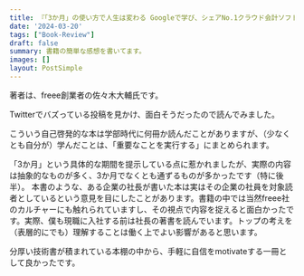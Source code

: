```yaml
---
title: 『「3か月」の使い方で人生は変わる Googleで学び、シェアNo.1クラウド会計ソフトfreeeを生み出した「3か月ルール」』を読んだ
date: '2024-03-20'
tags: ["Book-Review"]
draft: false
summary: 書籍の簡単な感想を書いてます。
images: []
layout: PostSimple
---
```


著者は、freee創業者の佐々木大輔氏です。

Twitterでバズっている投稿を見かけ、面白そうだったので読んでみました。

こういう自己啓発的な本は学部時代に何冊か読んだことがありますが、（少なくとも自分が）学んだことは、「重要なことを実行する」にまとめられます。

「3か月」という具体的な期間を提示している点に惹かれましたが、実際の内容は抽象的なものが多く、3か月でなくとも通ずるものが多かったです（特に後半）。
本書のような、ある企業の社長が書いた本は実はその企業の社員を対象読者としているという意見を目にしたことがあります。書籍の中では当然freee社のカルチャーにも触れられていますし、その視点で内容を捉えると面白かったです。実際、僕も現職に入社する前は社長の著書を読んでいます。トップの考えを（表層的にでも）理解することは働く上でよい影響があると思います。

分厚い技術書が積まれている本棚の中から、手軽に自信をmotivateする一冊として良かったです。